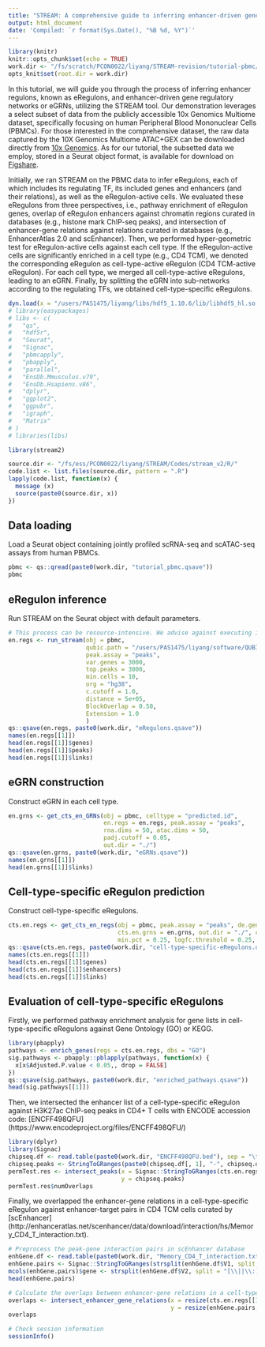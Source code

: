 ```yaml
---
title: "STREAM: A comprehensive guide to inferring enhancer-driven gene regulatory networks from scRNA-seq and scATAC-seq data"
output: html_document
date: 'Compiled: `r format(Sys.Date(), "%B %d, %Y")`'
---
```


```r

library(knitr)
knitr::opts_chunk$set(echo = TRUE)
work.dir <- "/fs/scratch/PCON0022/liyang/STREAM-revision/tutorial-pbmc/"
opts_knit$set(root.dir = work.dir)

```


In this tutorial, we will guide you through the process of inferring enhancer regulons, known as eRegulons, and enhancer-driven 
gene regulatory networks or eGRNs, utilizing the STREAM tool. Our demonstration leverages a select subset of data from the 
publicly accessible 10x Genomics Multiome dataset, specifically focusing on human Peripheral Blood Mononuclear Cells (PBMCs).
For those interested in the comprehensive dataset, the raw data captured by the 10X Genomics Multiome ATAC+GEX can be downloaded directly from 
[10x Genomics](https://www.10xgenomics.com/resources/datasets/pbmc-from-a-healthy-donor-granulocytes-removed-through-cell-sorting-10-k-1-standard-1-0-0). 
As for our tutorial, the subsetted data we employ, stored in a Seurat object format, is available for download on 
[Figshare](https://figshare.com/ndownloader/files/42039747).

Initially, we ran STREAM on the PBMC data to infer eRegulons, each of which includes its regulating TF, its included genes and 
enhancers (and their relations), as well as the eRegulon-active cells. We evaluated these eRegulons from three perspectives, i.e., 
pathway enrichment of eRegulon genes, overlap of eRegulon enhancers against chromatin regions curated in databases (e.g., histone mark ChIP-seq peaks), 
and intersection of enhancer-gene relations against relations curated in databases (e.g., EnhancerAtlas 2.0 and scEnhancer). 
Then, we performed hyper-geometric test for eRegulon-active cells against each cell type. 
If the eRegulon-active cells are significantly enriched in a cell type (e.g., CD4 TCM), we denoted the corresponding eRegulon as 
cell-type-active eRegulon (CD4 TCM-active eRegulon). For each cell type, we merged all cell-type-active eRegulons, leading to 
an eGRN. Finally, by splitting the eGRN into sub-networks according to the regulating TFs, we obtained cell-type-specific eRegulons. 

```r

dyn.load(x = "/users/PAS1475/liyang/libs/hdf5_1.10.6/lib/libhdf5_hl.so.100")
# library(easypackages)
# libs <- c(
#   "qs", 
#   "hdf5r",
#   "Seurat",
#   "Signac", 
#   "pbmcapply", 
#   "pbapply", 
#   "parallel",
#   "EnsDb.Mmusculus.v79", 
#   "EnsDb.Hsapiens.v86",
#   "dplyr", 
#   "ggplot2", 
#   "ggpubr", 
#   "igraph", 
#   "Matrix"
# )
# libraries(libs)

library(stream2)

```


```r

source.dir <- "/fs/ess/PCON0022/liyang/STREAM/Codes/stream_v2/R/"
code.list <- list.files(source.dir, pattern = ".R")
lapply(code.list, function(x) {
  message (x)
  source(paste0(source.dir, x))
})

```


## Data loading

Load a Seurat object containing jointly profiled scRNA-seq and scATAC-seq assays from human PBMCs.

```r

pbmc <- qs::qread(paste0(work.dir, "tutorial_pbmc.qsave"))
pbmc

```

## eRegulon inference

Run STREAM on the Seurat object with default parameters.

```r

# This process can be resource-intensive. We advise against executing it on a personal computer.
en.regs <- run_stream(obj = pbmc,
                      qubic.path = "/users/PAS1475/liyang/software/QUBIC2/qubic",
                      peak.assay = "peaks",
                      var.genes = 3000,
                      top.peaks = 3000,
                      min.cells = 10,
                      org = "hg38",
                      c.cutoff = 1.0,
                      distance = 5e+05,
                      BlockOverlap = 0.50,
                      Extension = 1.0
                      )
qs::qsave(en.regs, paste0(work.dir, "eRegulons.qsave"))
names(en.regs[[1]])
head(en.regs[[1]]$genes)
head(en.regs[[1]]$peaks)
head(en.regs[[1]]$links)

```


## eGRN construction

Construct eGRN in each cell type.

```r

en.grns <- get_cts_en_GRNs(obj = pbmc, celltype = "predicted.id",
                           en.regs = en.regs, peak.assay = "peaks",
                           rna.dims = 50, atac.dims = 50,
                           padj.cutoff = 0.05,
                           out.dir = "./")
qs::qsave(en.grns, paste0(work.dir, "eGRNs.qsave"))
names(en.grns[[1]])
head(en.grns[[1]]$links)

```


## Cell-type-specific eRegulon prediction

Construct cell-type-specific eRegulons.

```r

cts.en.regs <- get_cts_en_regs(obj = pbmc, peak.assay = "peaks", de.genes = NULL,
                               cts.en.grns = en.grns, out.dir = "./", celltype = "predicted.id",
                               min.pct = 0.25, logfc.threshold = 0.25, padj.cutoff = 0.05)
qs::qsave(cts.en.regs, paste0(work.dir, "cell-type-specific-eRegulons.qsave"))
names(cts.en.regs[[1]])
head(cts.en.regs[[1]]$genes)
head(cts.en.regs[[1]]$enhancers)
head(cts.en.regs[[1]]$links)

```


## Evaluation of cell-type-specific eRegulons

Firstly, we performed pathway enrichment analysis for gene lists in cell-type-specific eRegulons against Gene Ontology (GO) or KEGG.

```r

library(pbapply)
pathways <- enrich_genes(regs = cts.en.regs, dbs = "GO")
sig.pathways <- pbapply::pblapply(pathways, function(x) {
  x[x$Adjusted.P.value < 0.05,, drop = FALSE]
})
qs::qsave(sig.pathways, paste0(work.dir, "enriched_pathways.qsave"))
head(sig.pathways[[1]])

```


Then, we intersected the enhancer list of a cell-type-specific eRegulon against H3K27ac ChIP-seq peaks in CD4+ T cells with ENCODE accession code: 
[ENCFF498QFU] (https://www.encodeproject.org/files/ENCFF498QFU/)

```r

library(dplyr)
library(Signac)
chipseq.df <- read.table(paste0(work.dir, "ENCFF498QFU.bed"), sep = "\t") %>% dplyr::select(V1, V2, V3)
chipseq.peaks <- StringToGRanges(paste0(chipseq.df[, 1], "-", chipseq.df[, 2], "-", chipseq.df[, 3]))
permTest.res <- intersect_peaks(x = Signac::StringToGRanges(cts.en.regs[[1]]$enhancers), 
                                y = chipseq.peaks)
permTest.res$numOverlaps

```

Finally, we overlapped the enhancer-gene relations in a cell-type-specific eRegulon against enhancer-target pairs in CD4 TCM cells curated 
by [scEnhancer] (http://enhanceratlas.net/scenhancer/data/download/interaction/hs/Memory_CD4_T_interaction.txt).

```r

# Preprocess the peak-gene interaction pairs in scEnhancer database
enhGene.df <- read.table(paste0(work.dir, "Memory_CD4_T_interaction.txt"), sep = "\t") %>% dplyr::select(V1, V2)
enhGene.pairs <- Signac::StringToGRanges(strsplit(enhGene.df$V1, split = "\\|") %>% sapply(., "[[", 1), sep = c(":", "-"))
mcols(enhGene.pairs)$gene <- strsplit(enhGene.df$V2, split = "[\\||\\:]") %>% sapply(., "[[", 3)
head(enhGene.pairs)

```


```r

# Calculate the overlaps between enhancer-gene relations in a cell-type-specific eRegulon
overlaps <- intersect_enhancer_gene_relations(x = resize(cts.en.regs[[1]]$links, width = 50000, fix = "center"), 
                                              y = resize(enhGene.pairs, width = 50000, fix = "center") )
overlaps

```


```r

# Check session information
sessionInfo()

```